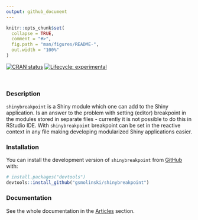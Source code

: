 ```yaml
---
output: github_document
---
```


<!-- README.md is generated from README.Rmd. Please edit that file -->

```r
knitr::opts_chunk$set(
  collapse = TRUE,
  comment = "#>",
  fig.path = "man/figures/README-",
  out.width = "100%"
)
```
<!-- badges: start -->
[![CRAN status](https://www.r-pkg.org/badges/version/shinybreakpoint)](https://CRAN.R-project.org/package=shinybreakpoint)
[![Lifecycle: experimental](https://img.shields.io/badge/lifecycle-experimental-orange.svg)](https://lifecycle.r-lib.org/articles/stages.html#experimental)
<!-- badges: end -->

<br/>

### Description

`shinybreakpoint` is a Shiny module which one can add to the Shiny application. Is an answer to the problem with setting (editor) breakpoint in the modules stored in separate files - currently it is not possible to do this in RStudio IDE. With `shinybreakpoint` breakpoint can be set in the reactive context in any file making developing modularized Shiny applications easier.

### Installation

You can install the development version of `shinybreakpoint` from [GitHub](https://github.com/) with:

``` r
# install.packages("devtools")
devtools::install_github("gsmolinski/shinybreakpoint")
```

### Documentation

See the whole documentation in the [Articles](https://gsmolinski.github.io/shinybreakpoint/articles/index.html) section.
